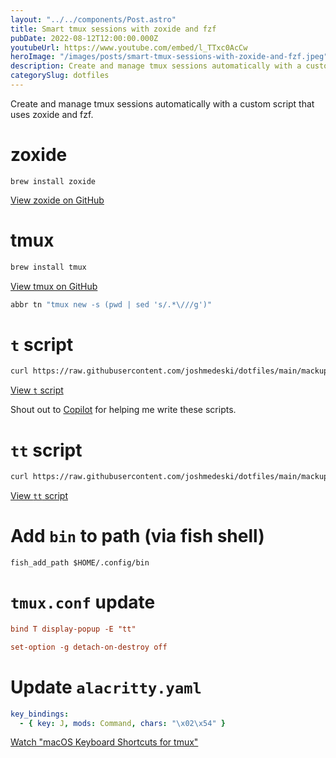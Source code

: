 ```yaml
---
layout: "../../components/Post.astro"
title: Smart tmux sessions with zoxide and fzf
pubDate: 2022-08-12T12:00:00.000Z
youtubeUrl: https://www.youtube.com/embed/l_TTxc0AcCw
heroImage: "/images/posts/smart-tmux-sessions-with-zoxide-and-fzf.jpeg"
description: Create and manage tmux sessions automatically with a custom script that uses zoxide and fzf.
categorySlug: dotfiles
---
```


Create and manage tmux sessions automatically with a custom script that uses zoxide and fzf.

# zoxide

```plaintext
brew install zoxide
```

[View zoxide on GitHub](https://github.com/ajeetdsouza/zoxide)

# tmux

```bash
brew install tmux
```

[View tmux on GitHub](https://github.com/tmux/tmux)

```bash
abbr tn "tmux new -s (pwd | sed 's/.*\///g')"
```

# `t` script

```bash
curl https://raw.githubusercontent.com/joshmedeski/dotfiles/main/mackup/.config/bin/t ~/.config/bin/t
```

[View `t` script](https://github.com/joshmedeski/dotfiles/blob/main/mackup/.config/bin/t)

Shout out to [Copilot](https://github.com/features/copilot/) for helping me write these scripts.

# `tt` script

```bash
curl https://raw.githubusercontent.com/joshmedeski/dotfiles/main/mackup/.config/bin/tt ~/.config/bin/tt
```

[View `tt` script](https://github.com/joshmedeski/dotfiles/blob/main/mackup/.config/bin/tt)

# Add `bin` to path (via fish shell)

```fish
fish_add_path $HOME/.config/bin
```

# `tmux.conf` update

```conf
bind T display-popup -E "tt"
```

```conf
set-option -g detach-on-destroy off
```

# Update `alacritty.yaml`

```yaml
key_bindings:
  - { key: J, mods: Command, chars: "\x02\x54" }
```

[Watch "macOS Keyboard Shortcuts for tmux"](/posts/macos-keyboard-shortcuts-for-tmux)
